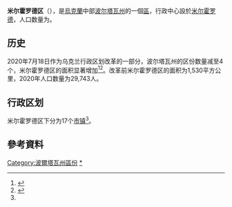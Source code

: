 {{Infobox settlement
| name                    = 米尔霍罗德区
| native_name             = Миргородський район
| native_name_lang        = uk
| settlement_type         = [[区_(乌克兰)|区]]
| image_skyline           = 
| image_caption           = 
| image_flag              = Flag of Myrhorod raion.svg
| flag_size               = 115px
| image_shield            = Coat of Arms of Myrhorodskiy Raion in Poltava Oblast.png
| shield_size             = 75px
| image_map               = Mirgorodskiy rayon 2020.svg
| map_caption             = 米尔霍罗德区在波尔塔瓦州的位置
| subdivision_type        = [[世界政區索引|国家]]
| subdivision_name        = {{UKR}}
| subdivision_type1       = [[州_(烏克蘭)|州]]
| subdivision_name1       = [[波尔塔瓦州|波尔塔瓦州]]
| established_title       = 建立
| established_date        = 1923年7月3日
| seat_type               = 行政中心
| seat                    = [[米尔霍罗德|米尔霍罗德]]
| parts_type              = 辖区
| parts_style             = coll
| parts                   = 17个[[烏克蘭市鎮|市镇]]<ref name="Ostapenko">{{Cite book |url=https://www.minregion.gov.ua/wp-content/uploads/2020/10/atlas_novogo_atu_2020.pdf |date=2020 |publisher=Міністерство розвитку громад та територій України; Товариство дослідників України |editor-last=Остапенко |editor-first=Павло |edition=2nd |location=Київ |language=uk |script-title=uk:Атлас адміністративно-територіального устрою України: Новий районний поділ та територіальні громади: 2020}}</ref>
| p1                      =
| government_footnotes    = 
| leader_party            = 
| leader_title            = 
| leader_name             = 
| unit_pref               = Metric
| area_footnotes          = 
| area_note               = 
| area_total_km2          = 
| population_as_of        = 2021年
| population_footnotes    = <ref name="ua2021estimate"/>
| population_total        = 201,728
| population_density_km2  = auto
| population_note         = 
| timezone1               = 
| utc_offset1             = 
| timezone1_DST           = 
| utc_offset1_DST         = 
| postal_code_type        = 邮政编码
| postal_code             = 
| area_code_type          = 
| area_code               = 
| iso_code                = 
| website                 = 
| footnotes               = 
}}
'''米尔霍罗德区'''（{{lang-uk|Миргородський район}}），是[[烏克蘭|烏克蘭]]中部[[波尔塔瓦州|波尔塔瓦州]]的一個[[区_(乌克兰)|區]]，行政中心設於[[米尔霍罗德|米尔霍罗德]]，人口数量为{{Ua-pop-est2021|201,728人}}。

== 历史 ==
{{Stack|[[File:Myhorod-Rajon-Ukraine-Map.png|thumb]]}}
2020年7月18日作为乌克兰行政区划改革的一部分，波尔塔瓦州的区份数量减至4个，米尔霍罗德区的面积显著增加<ref>{{Cite news |date=2020-07-18 |title=Про утворення та ліквідацію районів. Постанова Верховної Ради України № 807-ІХ. |language=uk |url=http://www.golos.com.ua/article/333466 |access-date=2020-10-03 |website=Голос України}}</ref><ref name="2020_reform_maps">{{Cite web |date=2020-07-17 |title=Нові райони: карти + склад |url=https://www.minregion.gov.ua/press/news/novi-rajony-karty-sklad/ |access-date=2022-04-15 |language=uk |website=Міністерство розвитку громад та територій України}}</ref>。改革前米尔霍罗德区的面积为1,530平方公里，2020年人口数量为29,743人。

== 行政区划 ==
米尔霍罗德区下分为17个[[烏克蘭市鎮|市镇]]<ref name="Ostapenko"/>。

==參考資料==
{{Reflist}}

{{DEFAULTSORT:Миргородський район}}
[[Category:波爾塔瓦州區份|Category:波爾塔瓦州區份]]
[[Category:米尔霍罗德区|*]]